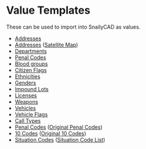 # Value Templates

These can be used to import into SnailyCAD as values.

- <a download href="https://docs.snailycad.org/templates/address.json">Addresses</a>
- <a download href="https://docs.snailycad.org/templates/address-satmap.json">Addresses</a> (<a target="_blank" href="https://forum.cfx.re/t/release-free-high-resolution-satellite-map-with-custom-postals/2503527">Satellite Map</a>)
- <a download href="https://docs.snailycad.org/templates/departments.json">Departments</a>
- <a download href="https://docs.snailycad.org/templates/peanl-code.json">Penal Codes</a>
- <a download href="https://docs.snailycad.org/templates/blood-group.json">Blood groups</a>
- <a download href="https://docs.snailycad.org/templates/citizen-flag.json">Citizen Flags</a>
- <a download href="https://docs.snailycad.org/templates/ethnicity.json">Ethnicities</a>
- <a download href="https://docs.snailycad.org/templates/gender.json">Genders</a>
- <a download href="https://docs.snailycad.org/templates/impound-lot.json">Impound Lots</a>
- <a download href="https://docs.snailycad.org/templates/license.json">Licenses</a>
- <a download href="https://docs.snailycad.org/templates/weapon.json">Weapons</a>
- <a download href="https://docs.snailycad.org/templates/vehicle.json">Vehicles</a>
- <a download href="https://docs.snailycad.org/templates/vehicle-flag.json">Vehicle Flags</a>
- <a download href="https://docs.snailycad.org/templates/call-type.json">Call Types</a>
- <a download href="https://docs.snailycad.org/templates/penal-code.json">Penal Codes</a> (<a target="_blank" href="https://docs.google.com/document/d/15gVSqmndVSym2fukgF1xykHkQ2-Q-J8jRGFbig2E64s/edit?usp=sharing">Original Penal Codes</a>)
- <a download href="https://docs.snailycad.org/templates/10-codes.json">10 Codes</a> (<a target="_blank" href="https://rppatrols.weebly.com/dojrp-codes.html">Original 10 Codes</a>)
- <a download href="https://docs.snailycad.org/templates/situation-codes.json">Situation Codes</a> (<a target="_blank" href="https://docs.google.com/document/d/1dAsuiTaPIJgA40KYvy1t_iUS7di1ZYBYtuR6_wka5E8/edit?usp=sharing">Situation Code List</a>)
